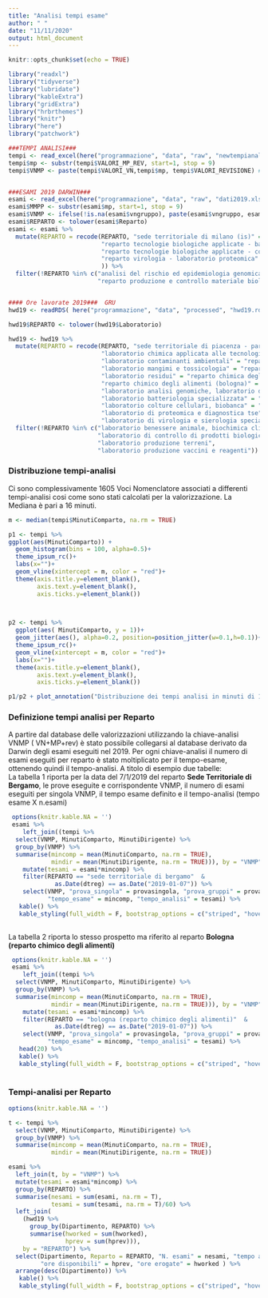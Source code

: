```yaml
---
title: "Analisi tempi esame"
author: " "
date: "11/11/2020"
output: html_document
---
```


```r
knitr::opts_chunk$set(echo = TRUE)

library("readxl")
library("tidyverse")
library("lubridate")
library("kableExtra")
library("gridExtra")
library("hrbrthemes")
library("knitr")
library("here")
library("patchwork")

###TEMPI ANALISI###
tempi <- read_excel(here("programmazione", "data", "raw", "newtempianalisi.xlsx"))
tempi$mp <- substr(tempi$VALORI_MP_REV, start=1, stop = 9)
tempi$VNMP <- paste(tempi$VALORI_VN,tempi$mp, tempi$VALORI_REVISIONE) # <- creo una chiave univoca in tempi tempi$VNMPdup <- duplicated(tempi$VNMP)


###ESAMI 2019 DARWIN###
esami <- read_excel(here("programmazione", "data", "raw", "dati2019.xlsx"))
esami$MMPP <- substr(esami$mp, start=1, stop = 9)
esami$VNMP <- ifelse(!is.na(esami$vngruppo), paste(esami$vngruppo, esami$MMPP, esami$revmp), paste(esami$vn, esami$MMPP, esami$revmp)) # <- creo chiave simile a tempi$VNMP per fare collegamento tra esami e tempi
esami$REPARTO <- tolower(esami$Reparto)
esami <- esami %>% 
  mutate(REPARTO = recode(REPARTO, "sede territoriale di milano (is)" = "sede territoriale di milano", 
                          "reparto tecnologie biologiche applicate - batteriologia specializzata" = "reparto tecnologie biologiche applicate", 
                          "reparto tecnologie biologiche applicate - colture cellulari" = "reparto tecnologie biologiche applicate", 
                          "reparto virologia - laboratorio proteomica" = "reparto virologia", 
                          )) %>% 
  filter(!REPARTO %in% c("analisi del rischio ed epidemiologia genomica",
                         "reparto produzione e controllo materiale biologico"))


#### Ore lavorate 2019###  GRU
hwd19 <- readRDS( here("programmazione", "data", "processed", "hwd19.rds")) # <- dati ore contratto e ore erogate per dip/rep/lab

hwd19$REPARTO <- tolower(hwd19$Laboratorio)

hwd19 <- hwd19 %>% 
  mutate(REPARTO = recode(REPARTO, "sede territoriale di piacenza - parma" = "sede territoriale di piacenza" , 
                          "laboratorio chimica applicata alle tecnologie alimentari" = "reparto chimica degli alimenti e mangimi",
                          "laboratorio contaminanti ambientali" = "reparto chimica degli alimenti e mangimi", 
                          "laboratorio mangimi e tossicologia" = "reparto chimica degli alimenti e mangimi", 
                          "laboratorio residui" = "reparto chimica degli alimenti e mangimi", 
                          "reparto chimico degli alimenti (bologna)" = "bologna (reparto chimico degli alimenti)", 
                          "laboratorio analisi genomiche, laboratorio diagnostica molecolare, ogm" = "reparto tecnologie biologiche applicate",
                          "laboratorio batteriologia specializzata" = "reparto tecnologie biologiche applicate", 
                          "laboratorio colture cellulari, biobanca" = "reparto tecnologie biologiche applicate", 
                          "laboratorio di proteomica e diagnostica tse" = "reparto virologia", 
                          "laboratorio di virologia e sierologia specializzata, microscopia elettronica" = "reparto virologia")) %>% 
  filter(!REPARTO %in% c("laboratorio benessere animale, biochimica clinica, immunologia veterinaria e stabulari",
                         "laboratorio di controllo di prodotti biologici, farmaceutici e convalida di processi produttivi", 
                         "laboratorio produzione terreni", 
                         "laboratorio produzione vaccini e reagenti"))

```

### Distribuzione tempi-analisi

Ci sono complessivamente 1605 Voci Nomenclatore associati a differenti tempi-analisi cosi come sono stati calcolati per la valorizzazione. La Mediana è pari a 16 minuti. 



```r

m <- median(tempi$MinutiComparto, na.rm = TRUE)

p1 <- tempi %>% 
ggplot(aes(MinutiComparto)) +
  geom_histogram(bins = 100, alpha=0.5)+
  theme_ipsum_rc()+
  labs(x="")+
  geom_vline(xintercept = m, color = "red")+
  theme(axis.title.y=element_blank(),
        axis.text.y=element_blank(),
        axis.ticks.y=element_blank())
  


p2 <- tempi %>% 
  ggplot(aes( MinutiComparto, y = 1))+
  geom_jitter(aes(), alpha=0.2, position=position_jitter(w=0.1,h=0.1))+
  theme_ipsum_rc()+
  geom_vline(xintercept = m, color = "red")+
  labs(x="")+
  theme(axis.title.y=element_blank(),
        axis.text.y=element_blank(),
        axis.ticks.y=element_blank())

p1/p2 + plot_annotation("Distribuzione dei tempi analisi in minuti di 1605 VN")

```

### Definizione tempi analisi per Reparto

A partire dal database delle valorizzazioni utilizzando la chiave-analisi VNMP ( VN+MP+rev)  è stato possibile collegarsi al database derivato da Darwin degli esami eseguiti nel 2019. Per ogni chiave-analisi il numero di esami eseguiti per reparto è stato moltiplicato per il tempo-esame, ottenendo quindi il tempo-analisi. 
A titolo di esempio  due tabelle:  
La tabella 1 riporta per la data del 7/1/2019 del reparto **Sede Territoriale di Bergamo**, le prove eseguite e corrispondente VNMP, il numero di esami eseguiti per singola VNMP, il tempo esame definito e il tempo-analisi (tempo esame X n.esami)


```r


 options(knitr.kable.NA = '')
 esami %>% 
    left_join((tempi %>% 
  select(VNMP, MinutiComparto, MinutiDirigente) %>% 
  group_by(VNMP) %>% 
  summarise(mincomp = mean(MinutiComparto, na.rm = TRUE), 
            mindir = mean(MinutiDirigente, na.rm = TRUE))), by = "VNMP") %>% 
    mutate(tesami = esami*mincomp) %>%
    filter(REPARTO == "sede territoriale di bergamo"  & 
             as.Date(dtreg) == as.Date("2019-01-07")) %>% 
    select(VNMP, "prova_singola" = provasingola, "prova_gruppi" = provagruppi, esami, 
           "tempo_esame" = mincomp, "tempo_analisi" = tesami) %>% 
   kable() %>% 
   kable_styling(full_width = F, bootstrap_options = c("striped", "hover", "condensed"))
 
```


La tabella 2 riporta lo stesso prospetto ma riferito al reparto **Bologna (reparto chimico degli alimenti)**

```r

 options(knitr.kable.NA = '')
 esami %>% 
    left_join((tempi %>% 
  select(VNMP, MinutiComparto, MinutiDirigente) %>% 
  group_by(VNMP) %>% 
  summarise(mincomp = mean(MinutiComparto, na.rm = TRUE), 
            mindir = mean(MinutiDirigente, na.rm = TRUE))), by = "VNMP") %>% 
    mutate(tesami = esami*mincomp) %>%
    filter(REPARTO == "bologna (reparto chimico degli alimenti)"  & 
             as.Date(dtreg) == as.Date("2019-01-07")) %>% 
    select(VNMP, "prova_singola" = provasingola, "prova_gruppi" = provagruppi, esami, 
           "tempo_esame" = mincomp, "tempo_analisi" = tesami) %>% 
   head(20) %>% 
   kable() %>% 
   kable_styling(full_width = F, bootstrap_options = c("striped", "hover", "condensed"))
 
```

### Tempi-analisi per Reparto

```r

options(knitr.kable.NA = '')

t <- tempi %>% 
  select(VNMP, MinutiComparto, MinutiDirigente) %>% 
  group_by(VNMP) %>% 
  summarise(mincomp = mean(MinutiComparto, na.rm = TRUE), 
            mindir = mean(MinutiDirigente, na.rm = TRUE)) 

esami %>% 
  left_join(t, by = "VNMP") %>% 
  mutate(tesami = esami*mincomp) %>% 
  group_by(REPARTO) %>% 
  summarise(nesami = sum(esami, na.rm = T),
            tesami = sum(tesami, na.rm = T)/60) %>% 
  left_join(
    (hwd19 %>% 
      group_by(Dipartimento, REPARTO) %>% 
      summarise(hworked = sum(hworked), 
                hprev = sum(hprev))),
    by = "REPARTO") %>% 
  select(Dipartimento, Reparto = REPARTO, "N. esami" = nesami, "tempo analisi(h)" = tesami, 
         "ore disponibili" = hprev, "ore erogate" = hworked ) %>% 
  arrange(desc(Dipartimento)) %>% 
   kable() %>% 
   kable_styling(full_width = F, bootstrap_options = c("striped", "hover", "condensed"))


```




  
